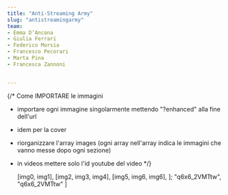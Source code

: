 ```yaml
---
title: "Anti-Streaming Army"
slug: "antistreamingarmy"
team:
- ⁠Emma D’Ancona
- Giulia Ferrari
- Federico Morsia
- Francesco Pecorari
- Marta Pina
- Francesca Zannoni


---
```


{/* Come IMPORTARE le immagini

- importare ogni immagine singolarmente mettendo "?enhanced" alla fine dell'url
- idem per la cover
- riorganizzare l'array images (ogni array nell'array indica le immagini che vanno messe dopo ogni sezione)
- in videos mettere solo l'id youtube del video 
*/}




  [img0, img1],
  [img2, img3, img4],
  [img5, img6, img6],
];
  "q6x6_2VMTtw",
  "q6x6_2VMTtw"
]

